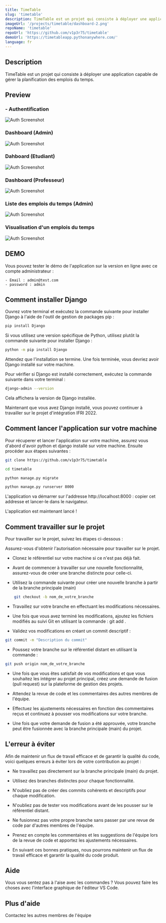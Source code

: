 ```yaml
---
title: TimeTable
slug: 'timetable'
description: TimeTable est un projet qui consiste à déployer une application capable de gérer la planification des emplois du temps.
imageUrl: '/projects/timetable/dashboard-2.png'
repoName: 'timetable'
repoUrl: 'https://github.com/v1p3r75/timetable'
demoUrl: 'https://timetableapp.pythonanywhere.com/'
language: fr
---
```


## Description

TimeTable est un projet qui consiste à déployer une application capable de gérer la planification des emplois du temps.

## Preview

### - Authentification

![Auth Screenshot](/projects/timetable/auth.png)
### Dashboard (Admin)

![Auth Screenshot](/projects/timetable/dashboard-2.png)

### Dahboard (Etudiant)

![Auth Screenshot](/projects/timetable/user-dashboard.png)

### Dashboard (Professeur)

![Auth Screenshot](/projects/timetable/user-dashboard.png)

### Liste des emplois du temps (Admin)

![Auth Screenshot](/projects/timetable/timetables.png)

### Visualisation d'un emplois du temps

![Auth Screenshot](/projects/timetable/view-timetable.png)

## DEMO

Vous pouvez tester le démo de l'application sur la version en ligne avec ce compte administrateur : 

    - Email : admin@test.com
    - password : admin
## Comment installer Django

Ouvrez votre terminal et exécutez la commande suivante pour installer Django à l'aide de l'outil de gestion de packages pip :
```bash
pip install Django
```
Si vous utilisez une version spécifique de Python, utilisez plutôt la commande suivante pour installer Django :

```bash
python -m pip install Django
```	
Attendez que l'installation se termine. Une fois terminée, vous devriez avoir Django installé sur votre machine.

Pour vérifier si Django est installé correctement, exécutez la commande suivante dans votre terminal :

```bash
django-admin --version
```
Cela affichera la version de Django installée.

Maintenant que vous avez Django installé, vous pouvez continuer à travailler sur le projet d'intégration IFRI 2022.

## Comment lancer l'application sur votre machine

Pour récuperer et lancer l'application sur votre machine, assurez vous d'abord d'avoir python et django installé sur votre machine. Ensuite procéder aux étapes suivantes :

```bash
git clone https://github.com/v1p3r75/timetable

cd timetable

python manage.py migrate

python manage.py runserver 8000
```
L'application va démarrer sur l'addresse http://localhost:8000 : copier cet addresse et lancer-le dans le navigateur.

L'application est maintenant lancé !


## Comment travailler sur le projet

Pour travailler sur le projet, suivez les étapes ci-dessous :

Assurez-vous d'obtenir l'autorisation nécessaire pour travailler sur le projet.
    
- Clonez le référentiel sur votre machine si ce n'est pas déjà fait.
    
- Avant de commencer à travailler sur une nouvelle fonctionnalité, assurez-vous de créer une branche distincte pour celle-ci.

- Utilisez la commande suivante pour créer une nouvelle branche à partir de la branche principale (main)
    
```bash
    git checkout -b nom_de_votre_branche
```	
    
- Travaillez sur votre branche en effectuant les modifications nécessaires.
    
- Une fois que vous avez terminé les modifications, ajoutez les fichiers modifiés au suivi Git en utilisant la commande : git add .

- Validez vos modifications en créant un commit descriptif : 
```bash
git commit -m "Description du commit"
```	

- Poussez votre branche sur le référentiel distant en utilisant la commande :
```bash
git push origin nom_de_votre_branche
```

-  Une fois que vous êtes satisfait de vos modifications et que vous souhaitez les intégrer au projet principal, créez une demande de fusion (pull request) sur la plateforme de gestion des projets.

- Attendez la revue de code et les commentaires des autres membres de l'équipe.

- Effectuez les ajustements nécessaires en fonction des commentaires reçus et continuez à pousser vos modifications sur votre branche.

- Une fois que votre demande de fusion a été approuvée, votre branche peut être fusionnée avec la branche principale (main) du projet.

## L'erreur à éviter

Afin de maintenir un flux de travail efficace et de garantir la qualité du code, voici quelques erreurs à éviter lors de votre contribution au projet :

- Ne travaillez pas directement sur la branche principale (main) du projet.
    
- Utilisez des branches distinctes pour chaque fonctionnalité.
    
- N'oubliez pas de créer des commits cohérents et descriptifs pour chaque modification.
    
- N'oubliez pas de tester vos modifications avant de les pousser sur le référentiel distant.
    
- Ne fusionnez pas votre propre branche sans passer par une revue de code par d'autres membres de l'équipe.
    
- Prenez en compte les commentaires et les suggestions de l'équipe lors de la revue de code et apportez les ajustements nécessaires.
    
- En suivant ces bonnes pratiques, nous pourrons maintenir un flux de travail efficace et garantir la qualité du code produit.


## Aide

Vous vous sentez pas à l'aise avec les commandes ? Vous pouvez faire les choses avec l'interface graphique de l'éditeur VS Code.

## Plus d'aide 

Contactez les autres membres de l'équipe